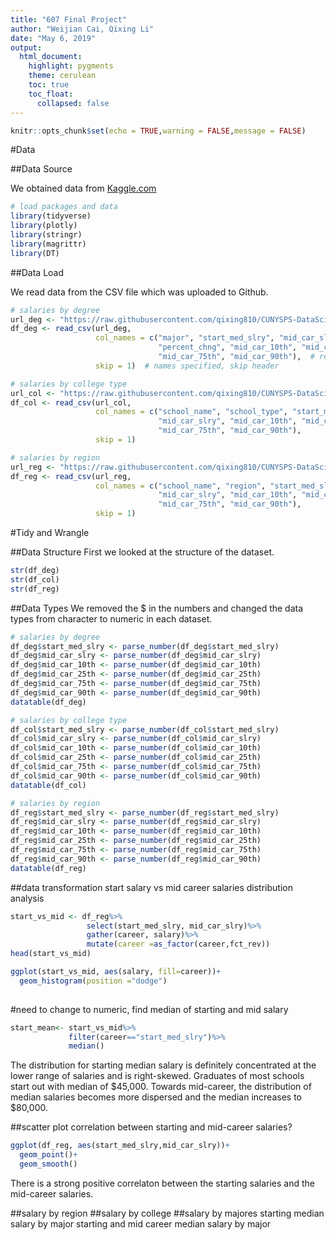 ---
title: "607 Final Project"
author: "Weijian Cai, Qixing Li"
date: "May 6, 2019"
output: 
  html_document:
    highlight: pygments
    theme: cerulean
    toc: true
    toc_float:
      collapsed: false
---

```{r setup, include=FALSE}
knitr::opts_chunk$set(echo = TRUE,warning = FALSE,message = FALSE)
```

#Data

##Data Source

We obtained data from [Kaggle.com](https://www.kaggle.com/wsj/college-salaries) 


```{r}
# load packages and data
library(tidyverse)
library(plotly)
library(stringr)
library(magrittr)
library(DT)
```


##Data Load

We read data from the CSV file which was uploaded to Github.
```{r}
# salaries by degree
url_deg <- "https://raw.githubusercontent.com/qixing810/CUNYSPS-DataScience/master/DS607/Project/final%20project/degrees-that-pay-back.csv"
df_deg <- read_csv(url_deg,
                   col_names = c("major", "start_med_slry", "mid_car_slry",
                                 "percent_chng", "mid_car_10th", "mid_car_25th",
                                 "mid_car_75th", "mid_car_90th"),  # rename the column names
                   skip = 1)  # names specified, skip header

# salaries by college type
url_col <- "https://raw.githubusercontent.com/qixing810/CUNYSPS-DataScience/master/DS607/Project/final%20project/salaries-by-college-type.csv"
df_col <- read_csv(url_col,
                   col_names = c("school_name", "school_type", "start_med_slry",
                                 "mid_car_slry", "mid_car_10th", "mid_car_25th",
                                 "mid_car_75th", "mid_car_90th"),
                   skip = 1)

# salaries by region
url_reg <- "https://raw.githubusercontent.com/qixing810/CUNYSPS-DataScience/master/DS607/Project/final%20project/salaries-by-region.csv"
df_reg <- read_csv(url_reg,
                   col_names = c("school_name", "region", "start_med_slry",
                                 "mid_car_slry", "mid_car_10th", "mid_car_25th",
                                 "mid_car_75th", "mid_car_90th"),
                   skip = 1)
```


#Tidy and Wrangle

##Data Structure
First we looked at the structure of the dataset.
```{r}
str(df_deg)
str(df_col)
str(df_reg)
```

##Data Types
We removed the $ in the numbers and changed the data types from character to numeric in each dataset.
```{r}
# salaries by degree
df_deg$start_med_slry <- parse_number(df_deg$start_med_slry)
df_deg$mid_car_slry <- parse_number(df_deg$mid_car_slry)
df_deg$mid_car_10th <- parse_number(df_deg$mid_car_10th)
df_deg$mid_car_25th <- parse_number(df_deg$mid_car_25th)
df_deg$mid_car_75th <- parse_number(df_deg$mid_car_75th)
df_deg$mid_car_90th <- parse_number(df_deg$mid_car_90th)
datatable(df_deg)
```


```{r}
# salaries by college type
df_col$start_med_slry <- parse_number(df_col$start_med_slry)
df_col$mid_car_slry <- parse_number(df_col$mid_car_slry)
df_col$mid_car_10th <- parse_number(df_col$mid_car_10th)
df_col$mid_car_25th <- parse_number(df_col$mid_car_25th)
df_col$mid_car_75th <- parse_number(df_col$mid_car_75th)
df_col$mid_car_90th <- parse_number(df_col$mid_car_90th)
datatable(df_col)
```

```{r}
# salaries by region
df_reg$start_med_slry <- parse_number(df_reg$start_med_slry)
df_reg$mid_car_slry <- parse_number(df_reg$mid_car_slry)
df_reg$mid_car_10th <- parse_number(df_reg$mid_car_10th)
df_reg$mid_car_25th <- parse_number(df_reg$mid_car_25th)
df_reg$mid_car_75th <- parse_number(df_reg$mid_car_75th)
df_reg$mid_car_90th <- parse_number(df_reg$mid_car_90th)
datatable(df_reg)
```

##data transformation
start salary vs mid career salaries distribution analysis
```{r}
start_vs_mid <- df_reg%>%
                 select(start_med_slry, mid_car_slry)%>%
                 gather(career, salary)%>%
                 mutate(career =as_factor(career,fct_rev))
head(start_vs_mid)
```
```{r}
ggplot(start_vs_mid, aes(salary, fill=career))+
  geom_histogram(position ="dodge")
  
```

#need to change to numeric, find median of starting and mid salary
```{r}
start_mean<- start_vs_mid%>%
             filter(career=="start_med_slry")%>%
             median()
```

The distribution for starting median salary is definitely concentrated at the lower range of salaries and is right-skewed. Graduates of most schools start out with median of $45,000. Towards mid-career, the distribution of median salaries becomes more dispersed and the median increases to $80,000.

##scatter plot
correlation between starting and mid-career salaries?
```{r}
ggplot(df_reg, aes(start_med_slry,mid_car_slry))+
  geom_point()+
  geom_smooth()
```

There is a strong positive correlaton between the starting salaries and the mid-career salaries.

##salary by region
##salary by college
##salary by majores
   starting median salary by major
   starting and mid career median salary by major

   